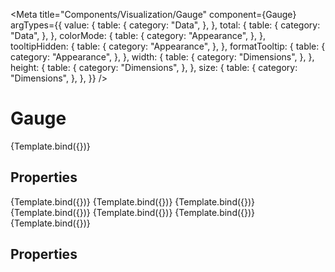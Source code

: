 
<Meta
  title="Components/Visualization/Gauge"
  component={Gauge}
  argTypes={{
    value: {
      table: {
        category: "Data",
      },
    },
    total: {
      table: {
        category: "Data",
      },
    },
    colorMode: {
      table: {
        category: "Appearance",
      },
    },
    tooltipHidden: {
      table: {
        category: "Appearance",
      },
    },
    formatTooltip: {
      table: {
        category: "Appearance",
      },
    },
    width: {
      table: {
        category: "Dimensions",
      },
    },
    height: {
      table: {
        category: "Dimensions",
      },
    },
    size: {
      table: {
        category: "Dimensions",
      },
    },
  }}
/>


# Gauge

<Description of={Gauge} />

<Canvas withSource="none">
  <Story
    name="Basic"
    args={{
      value: [
        {
          label: "Alpha",
          value: 200,
          color: "#FB8A47",
        },
        {
          label: "Bravo",
          value: 400,
          color: "#5519E8",
        },
        {
          label: "Charlie",
          value: 100,
          color: "#FF8389",
        },
      ],
      total: 1000,
      width: 400,
    }}>
    {Template.bind({})}
  </Story>
</Canvas>

## Properties

<ArgsTable story="Basic" />

<Canvas withSource="none">
  <Story
    name="Without total"
    args={{
      value: [
        {
          label: "Alpha",
          value: 200,
          color: "#FB8A47",
        },
        {
          label: "Bravo",
          value: 400,
          color: "#5519E8",
        },
        {
          label: "Charlie",
          value: 100,
          color: "#FF8389",
        },
      ],
      width: 300,
    }}>
    {Template.bind({})}
  </Story>
</Canvas>

<Canvas withSource="none">
  <Story
    name="Hues"
    args={{
      value: [
        {
          label: "Alpha",
          value: 200,
          color: "purple",
        },
        {
          label: "Bravo",
          value: 400,
          color: "indigo",
        },
        {
          label: "Charlie",
          value: 100,
          color: "blue",
        },
        {
          label: "Delta",
          value: 200,
          color: "orange",
        },
        {
          label: "Echo",
          value: 400,
          color: "teal",
        },
        {
          label: "Foxtrot",
          value: 100,
          color: "red",
        },
        {
          label: "Golf",
          value: 100,
          color: "gray",
        },
      ],
      width: 300,
    }}>
    {Template.bind({})}
  </Story>
</Canvas>

<Canvas withSource="none">
  <Story
    name="Colormap — 3 values"
    args={{
      value: [
        {
          label: "Alpha",
          value: 200,
        },
        {
          label: "Bravo",
          value: 400,
        },
        {
          label: "Charlie",
          value: 100,
        },
      ],
      width: 300,
    }}>
    {Template.bind({})}
  </Story>
</Canvas>

<Canvas withSource="none">
  <Story
    name="Colormap — 4 values"
    args={{
      value: [
        {
          label: "Alpha",
          value: 200,
        },
        {
          label: "Bravo",
          value: 400,
        },
        {
          label: "Charlie",
          value: 100,
        },
        {
          label: "Delta",
          value: 200,
        },
      ],
      width: 300,
    }}>
    {Template.bind({})}
  </Story>
</Canvas>

<Canvas withSource="none">
  <Story
    name="Colormap — 5 values"
    args={{
      value: [
        {
          label: "Alpha",
          value: 200,
        },
        {
          label: "Bravo",
          value: 400,
        },
        {
          label: "Charlie",
          value: 100,
        },
        {
          label: "Delta",
          value: 200,
        },
        {
          label: "Echo",
          value: 100,
        },
      ],
      width: 300,
    }}>
    {Template.bind({})}
  </Story>
</Canvas>

<Canvas withSource="none">
  <Story
    name="Colormap — 6 value"
    args={{
      value: [
        {
          label: "Alpha",
          value: 200,
        },
        {
          label: "Bravo",
          value: 400,
        },
        {
          label: "Charlie",
          value: 100,
        },
        {
          label: "Delta",
          value: 200,
        },
        {
          label: "Echo",
          value: 400,
        },
        {
          label: "Foxtrot",
          value: 100,
        },
      ],
      width: 300,
    }}>
    {Template.bind({})}
  </Story>
</Canvas>

<Canvas withSource="none">
  <Story
    name="Colormap — 7 values"
    args={{
      value: [
        {
          label: "Alpha",
          value: 200,
        },
        {
          label: "Bravo",
          value: 400,
        },
        {
          label: "Charlie",
          value: 100,
        },
        {
          label: "Delta",
          value: 200,
        },
        {
          label: "Echo",
          value: 400,
        },
        {
          label: "Foxtrot",
          value: 100,
        },
        {
          label: "Golf",
          value: 100,
        },
      ],
      width: 300,
    }}>
    {Template.bind({})}
  </Story>
</Canvas>

## Properties

<ArgsTable story="Basic" />
